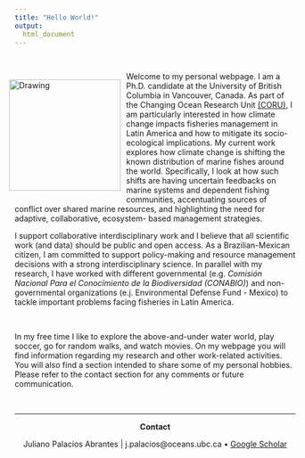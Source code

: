 ```yaml
---
title: "Hello World!"
output:
  html_document
---
```


<!-- Global site tag (gtag.js) - Google Analytics -->
<script async src="https://www.googletagmanager.com/gtag/js?id=UA-105699898-4"></script>
<script>
  window.dataLayer = window.dataLayer || [];
  function gtag(){dataLayer.push(arguments);}
  gtag('js', new Date());

  gtag('config', 'UA-105699898-4');
</script>


<br>

<div style= "float:left;position: relative; right: 10px;">
<img src="Images/Home/Me.jpg" alt="Drawing" style="width: 200px;"/>
</div>


Welcome to my personal webpage. I am a Ph.D. candidate at the University of British Columbia in Vancouver, Canada. As part of the Changing Ocean Research Unit [(CORU)](http://coru.oceans.ubc.ca/){target="_blank"}, I am particularly interested in how climate change impacts fisheries management in Latin America and how to mitigate its socio-ecological implications. My current work explores how climate change is shifting the known distribution of marine fishes around the world. Specifically, I look at how such shifts are having uncertain feedbacks on marine systems and dependent fishing communities, accentuating sources of conflict over shared marine resources, and highlighting the need for adaptive, collaborative, ecosystem- based management strategies.

I support collaborative interdisciplinary work and I believe that all scientific work (and data) should be public and open access. As a Brazilian-Mexican citizen, I am committed to support policy-making and resource management decisions with a strong interdisciplinary science. In parallel with my research, I have worked with different governmental (e.g. *Comisión Nacional Para el Conocimiento de la Biodiversidad (CONABIO)*) and non-governmental organizations (e.j. Environmental Defense Fund - Mexico) to tackle important problems facing fisheries in Latin America.

<br>

In my free time I like to explore the above-and-under water world, play soccer, go for random walks, and watch movies. On my webpage you will find information regarding my research and other work-related activities. You will also find a section intended to share some of my personal hobbies. Please refer to the contact section for any comments or future communication.

<br>
<hr>
<center>

**Contact**

Juliano Palacios Abrantes | j.palacios@oceans.ubc.ca • [Google Scholar](https://scholar.google.ca/citations?user=EZpBcjcAAAAJ&hl=en){target="_blank"}
<div id="google_translate_element"></div><script type="text/javascript">
function googleTranslateElementInit() {
  new google.translate.TranslateElement({pageLanguage: 'en', includedLanguages: 'es,pt'}, 'google_translate_element');
}
</script><script type="text/javascript" src="//translate.google.com/translate_a/element.js?cb=googleTranslateElementInit"></script>


<meta name="google-site-verification" content="a-gNWkz77aNh8H8s6f67IV1-OBWnJuxHRQWSVhyV7D0" />